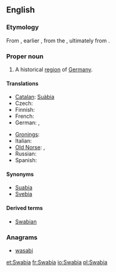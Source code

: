 ==English==
{{wikipedia}}

===Etymology===
From {{etyl|la|en}} {{term|Suabia|Suābia|lang=la}}, earlier {{term|Suebia|Suēbia|lang=la}}, from the {{term|Suebi|Suēbī|lang=la}}, ultimately from {{proto|Germanic|Swēbaz|lang=en}}.

===Proper noun===
{{en-proper noun}}

# A historical [[region]] of [[Germany]].

====Translations====
{{trans-top|historical region of Germany}}
* [[Catalan]]: [[Suàbia]] {{f}}
* Czech: {{t|cs|Švábsko|n}}
* Finnish: {{t-|fi|Schwaben}}
* French: {{t+|fr|Souabe|f}}
* German: {{t+|de|Schwaben|f}}, {{t|de|Schwabenland|n}}
{{trans-mid}}
* [[Gronings]]: {{tø|gos|Swoaben}}
* Italian: {{t|it|Svevia|f}}
* [[Old Norse]]: {{tø|non|Sváfaland|n}}, {{tø|non|Sváfi|m}}
* Russian: {{t|ru|Швабия|f|sc=Cyrl|tr=Švábija|alt=Шва́бия}}
* Spanish: {{t|es|Suabia|f}}
{{trans-bottom}}

====Synonyms====
* [[Suabia]]
* [[Svebia]]

====Derived terms====
* [[Swabian]]

===Anagrams===
* [[wasabi#English|wasabi]]

[[et:Swabia]]
[[fr:Swabia]]
[[io:Swabia]]
[[pl:Swabia]]